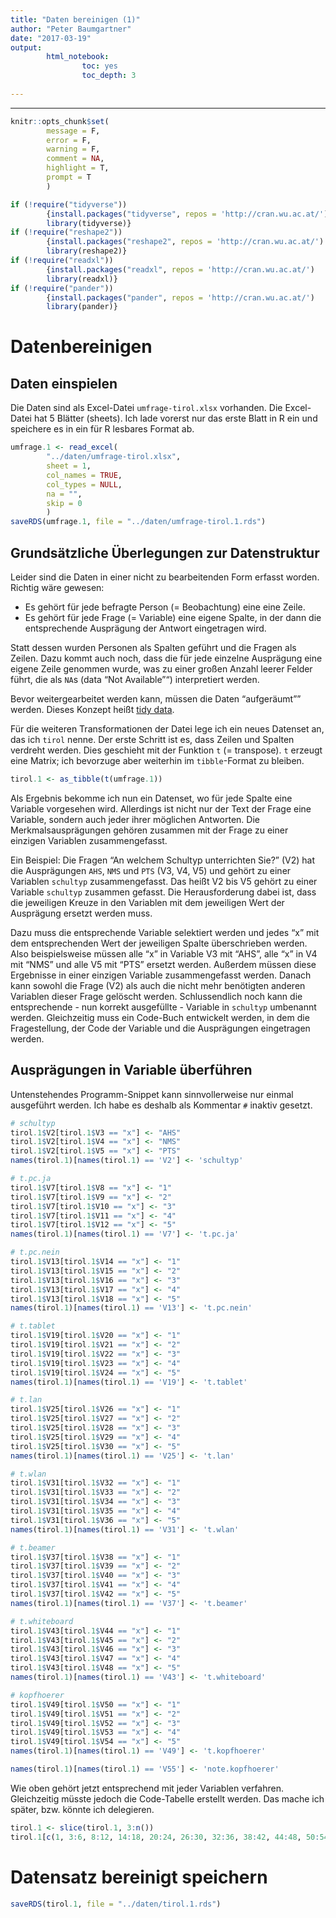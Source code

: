 ```yaml
---
title: "Daten bereinigen (1)"
author: "Peter Baumgartner"
date: "2017-03-19"
output: 
        html_notebook:
                toc: yes
                toc_depth: 3
                
---
```

***

```r
knitr::opts_chunk$set(
        message = F,
        error = F,
        warning = F,
        comment = NA,
        highlight = T,
        prompt = T
        )

if (!require("tidyverse")) 
        {install.packages("tidyverse", repos = 'http://cran.wu.ac.at/')
        library(tidyverse)}
if (!require("reshape2"))
        {install.packages("reshape2", repos = 'http://cran.wu.ac.at/')
        library(reshape2)}
if (!require("readxl"))
        {install.packages("readxl", repos = 'http://cran.wu.ac.at/')
        library(readxl)}
if (!require("pander"))
        {install.packages("pander", repos = 'http://cran.wu.ac.at/')
        library(pander)}


```

# Datenbereinigen

## Daten einspielen


Die Daten sind als Excel-Datei `umfrage-tirol.xlsx` vorhanden. Die Excel-Datei hat 5 Blätter (sheets). Ich lade vorerst nur das erste Blatt in R ein und speichere es in ein für R lesbares Format ab. 


```r

umfrage.1 <- read_excel(
        "../daten/umfrage-tirol.xlsx",
        sheet = 1,
        col_names = TRUE,
        col_types = NULL,
        na = "",
        skip = 0
        )
saveRDS(umfrage.1, file = "../daten/umfrage-tirol.1.rds")

```

## Grundsätzliche Überlegungen zur Datenstruktur
Leider sind die Daten in einer nicht zu bearbeitenden Form erfasst worden. Richtig wäre gewesen: 

* Es gehört für jede befragte Person (= Beobachtung) eine eine Zeile. 
* Es gehört für jede Frage (= Variable) eine eigene Spalte, in der dann die entsprechende Ausprägung der Antwort eingetragen wird.

Statt dessen wurden Personen als Spalten geführt und die Fragen als Zeilen. Dazu kommt auch noch, dass die für jede einzelne Ausprägung eine eigene Zeile genommen wurde, was zu einer großen Anzahl leerer Felder führt, die als `NA`s (data "Not Available"") interpretiert werden.

Bevor weitergearbeitet werden kann, müssen die Daten "aufgeräumt"" werden. Dieses Konzept heißt [tidy data](https://cran.r-project.org/web/packages/tidyr/vignettes/tidy-data.html).

Für die weiteren Transformationen der Datei lege ich ein neues Datenset an, das ich `tirol` nenne.
Der erste Schritt ist es, dass Zeilen und Spalten verdreht werden. Dies geschieht mit der Funktion `t` (= transpose). `t` erzeugt eine Matrix; ich bevorzuge aber weiterhin im `tibble`-Format zu bleiben. 

```r
tirol.1 <- as_tibble(t(umfrage.1))
```

Als Ergebnis bekomme ich nun ein Datenset, wo für jede Spalte eine Variable vorgesehen wird. Allerdings ist nicht nur der Text der Frage eine Variable, sondern auch jeder ihrer möglichen Antworten. Die Merkmalsausprägungen gehören zusammen mit der Frage zu einer einzigen Variablen zusammengefasst.

Ein Beispiel: Die Fragen "An welchem Schultyp unterrichten Sie?" (V2) hat die Ausprägungen `AHS`, `NMS` und `PTS` (V3, V4, V5) und gehört zu einer Variablen `schultyp` zusammengefasst. Das heißt V2 bis V5 gehört zu einer Variable `schultyp` zusammen gefasst. Die Herausforderung dabei ist, dass die jeweiligen Kreuze in den Variablen mit dem jeweiligen Wert der Ausprägung ersetzt werden muss.

Dazu muss die entsprechende Variable selektiert werden und jedes "x" mit dem entsprechenden Wert der jeweiligen Spalte überschrieben werden. Also beispielsweise müssen alle "x" in Variable V3 mit "AHS", alle "x" in V4 mit "NMS" und alle V5 mit "PTS" ersetzt werden. Außerdem müssen  diese  Ergebnisse in einer einzigen Variable zusammengefasst werden. Danach kann sowohl die Frage (V2) als auch die nicht mehr benötigten anderen Variablen dieser Frage gelöscht werden. Schlussendlich noch kann die entsprechende - nun korrekt ausgefüllte - Variable in `schultyp` umbenannt werden. Gleichzeitig muss ein Code-Buch entwickelt werden, in dem die Fragestellung, der Code der Variable und die Ausprägungen eingetragen werden.

## Ausprägungen in Variable überführen

Untenstehendes Programm-Snippet kann sinnvollerweise nur einmal ausgeführt werden. Ich habe es deshalb als Kommentar `#` inaktiv gesetzt.

```r

# schultyp
tirol.1$V2[tirol.1$V3 == "x"] <- "AHS"
tirol.1$V2[tirol.1$V4 == "x"] <- "NMS"
tirol.1$V2[tirol.1$V5 == "x"] <- "PTS"
names(tirol.1)[names(tirol.1) == 'V2'] <- 'schultyp'

# t.pc.ja
tirol.1$V7[tirol.1$V8 == "x"] <- "1"
tirol.1$V7[tirol.1$V9 == "x"] <- "2"
tirol.1$V7[tirol.1$V10 == "x"] <- "3"
tirol.1$V7[tirol.1$V11 == "x"] <- "4"
tirol.1$V7[tirol.1$V12 == "x"] <- "5"
names(tirol.1)[names(tirol.1) == 'V7'] <- 't.pc.ja'

# t.pc.nein
tirol.1$V13[tirol.1$V14 == "x"] <- "1"
tirol.1$V13[tirol.1$V15 == "x"] <- "2"
tirol.1$V13[tirol.1$V16 == "x"] <- "3"
tirol.1$V13[tirol.1$V17 == "x"] <- "4"
tirol.1$V13[tirol.1$V18 == "x"] <- "5"
names(tirol.1)[names(tirol.1) == 'V13'] <- 't.pc.nein'

# t.tablet
tirol.1$V19[tirol.1$V20 == "x"] <- "1"
tirol.1$V19[tirol.1$V21 == "x"] <- "2"
tirol.1$V19[tirol.1$V22 == "x"] <- "3"
tirol.1$V19[tirol.1$V23 == "x"] <- "4"
tirol.1$V19[tirol.1$V24 == "x"] <- "5"
names(tirol.1)[names(tirol.1) == 'V19'] <- 't.tablet'

# t.lan
tirol.1$V25[tirol.1$V26 == "x"] <- "1"
tirol.1$V25[tirol.1$V27 == "x"] <- "2"
tirol.1$V25[tirol.1$V28 == "x"] <- "3"
tirol.1$V25[tirol.1$V29 == "x"] <- "4"
tirol.1$V25[tirol.1$V30 == "x"] <- "5"
names(tirol.1)[names(tirol.1) == 'V25'] <- 't.lan'

# t.wlan
tirol.1$V31[tirol.1$V32 == "x"] <- "1"
tirol.1$V31[tirol.1$V33 == "x"] <- "2"
tirol.1$V31[tirol.1$V34 == "x"] <- "3"
tirol.1$V31[tirol.1$V35 == "x"] <- "4"
tirol.1$V31[tirol.1$V36 == "x"] <- "5"
names(tirol.1)[names(tirol.1) == 'V31'] <- 't.wlan'

# t.beamer
tirol.1$V37[tirol.1$V38 == "x"] <- "1"
tirol.1$V37[tirol.1$V39 == "x"] <- "2"
tirol.1$V37[tirol.1$V40 == "x"] <- "3"
tirol.1$V37[tirol.1$V41 == "x"] <- "4"
tirol.1$V37[tirol.1$V42 == "x"] <- "5"
names(tirol.1)[names(tirol.1) == 'V37'] <- 't.beamer'

# t.whiteboard
tirol.1$V43[tirol.1$V44 == "x"] <- "1"
tirol.1$V43[tirol.1$V45 == "x"] <- "2"
tirol.1$V43[tirol.1$V46 == "x"] <- "3"
tirol.1$V43[tirol.1$V47 == "x"] <- "4"
tirol.1$V43[tirol.1$V48 == "x"] <- "5"
names(tirol.1)[names(tirol.1) == 'V43'] <- 't.whiteboard'

# kopfhoerer
tirol.1$V49[tirol.1$V50 == "x"] <- "1"
tirol.1$V49[tirol.1$V51 == "x"] <- "2"
tirol.1$V49[tirol.1$V52 == "x"] <- "3"
tirol.1$V49[tirol.1$V53 == "x"] <- "4"
tirol.1$V49[tirol.1$V54 == "x"] <- "5"
names(tirol.1)[names(tirol.1) == 'V49'] <- 't.kopfhoerer'

names(tirol.1)[names(tirol.1) == 'V55'] <- 'note.kopfhoerer'
```

Wie oben gehört jetzt entsprechend mit jeder Variablen verfahren. Gleichzeitig müsste jedoch die Code-Tabelle erstellt werden. Das mache ich später, bzw. könnte ich delegieren.

```r

tirol.1 <- slice(tirol.1, 3:n())
tirol.1[c(1, 3:6, 8:12, 14:18, 20:24, 26:30, 32:36, 38:42, 44:48, 50:54)] <- list(NULL)
```

# Datensatz bereinigt speichern


```r
saveRDS(tirol.1, file = "../daten/tirol.1.rds")
```
